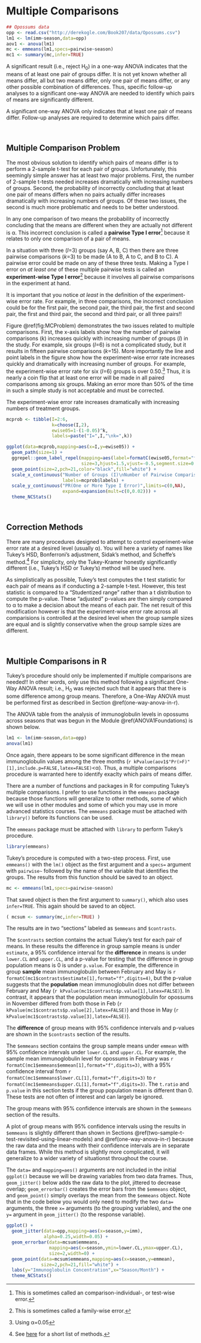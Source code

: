 # Multiple Comparisons {#ANOVA1MultipleComparisons}

```r
## Opossums data
opp <- read.csv("http://derekogle.com/Book207/data/Opossums.csv")
lm1 <- lm(imm~season,data=opp)
aov1 <- anova(lm1)
mc <- emmeans(lm1,specs=pairwise~season)
mc1 <- summary(mc,infer=TRUE)
```

A significant result (i.e., reject H<sub>0</sub>) in a one-way ANOVA indicates that the means of at least one pair of groups differ. It is not yet known whether all means differ, all but two means differ, only one pair of means differ, or any other possible combination of differences. Thus, specific follow-up analyses to a significant one-way ANOVA are needed to identify which pairs of means are significantly different.

::: {.tip data-latex=""}
A significant one-way ANOVA only indicates that at least one pair of means differ. Follow-up analyses are required to determine which pairs differ.
:::

&nbsp;

## Multiple Comparison Problem
The most obvious solution to identify which pairs of means differ is to perform a 2-sample t-test for each pair of groups. Unfortunately, this seemingly simple answer has at least two major problems. First, the number of 2-sample t-tests needed increases dramatically with increasing numbers of groups. Second, the probability of incorrectly concluding that at least one pair of means differs when no pairs actually differ increases dramatically with increasing numbers of groups. Of these two issues, the second is much more problematic and needs to be better understood.

In any one comparison of two means the probability of incorrectly concluding that the means are different when they are actually not different is &alpha;. This incorrect conclusion is called a **pairwise Type I error**^[This is sometimes called an comparison-individual-, or test-wise error.] because it relates to only one comparison of a pair of means.

In a situation with three ($I$=3) groups (say A, B, C) then there are three pairwise comparisons ($k$=3) to be made (A to B, A to C, and B to C). A pairwise error could be made on any of these three tests. Making a Type I error on *at least one* of these multiple pairwise tests is called an **experiment-wise Type I error**^[This is sometimes called a family-wise error.] because it involves all pairwise comparisons in the experiment at hand.

It is important that you notice *at least* in the definition of the experiment-wise error rate. For example, in three comparisons, the incorrect conclusion could be for the first pair, the second pair, the third pair, the first and second pair, the first and third pair, the second and third pair, or all three pairs!!

Figure \@ref(fig:MCProblem) demonstrates the two issues related to multiple comparisons. First, the x-axis labels show how the number of pairwise comparisons ($k$) increases quickly with increasing number of groups ($I$) in the study. For example, six groups ($I$=6) is not a complicated study, but it results in fifteen pairwise comparisons ($k$=15). More importantly the line and point labels in the figure show how the experiment-wise error rate increases quickly and dramatically with increasing number of groups. For example, the experiment-wise error rate for six ($I$=6) groups is over 0.50.^[Using &alpha;=0.05] Thus, it is nearly a coin flip that at least one error will be made in all paired comparisons among six groups. Making an error more than 50% of the time in such a simple study is not acceptable and must be corrected.

::: {.tip data-latex=""}
The experiment-wise error rate increases dramatically with increasing numbers of treatment groups.
:::

```r
mcprob <- tibble(I=2:6,
                 k=choose(I,2),
                 ewise05=1-(1-0.05)^k,
                 labels=paste("I=",I,"\nk=",k))

ggplot(data=mcprob,mapping=aes(x=I,y=ewise05)) +
  geom_path(size=1) +
  ggrepel::geom_label_repel(mapping=aes(label=formatC(ewise05,format="f",digits=2)),
                            size=3,hjust=1.5,vjust=-0.5,segment.size=0.2) +
  geom_point(size=2,pch=21,color="black",fill="white") +
  scale_x_continuous("Number of Groups (I)\nNumber of Pairwise Comparisons (k)",
                     labels=mcprob$labels) +
  scale_y_continuous("PR(One or More Type I Error)",limits=c(0,NA),
                     expand=expansion(mult=c(0,0.02))) +
  theme_NCStats()
```

&nbsp;

## Correction Methods
There are many procedures designed to attempt to control experiment-wise error rate at a desired level (usually &alpha;). You will here a variety of names like Tukey's HSD, Bonferroni's adjustment, Sidak's method, and Scheffe's method.^[See [here](https://en.wikipedia.org/wiki/Family-wise_error_rate#Controlling_procedures) for a short list of methods.] For simplicity, only the Tukey-Kramer honestly significantly different (i.e., Tukey's HSD or Tukey's) method will be used here.

As simplistically as possible, Tukey's test computes the t test statistic for each pair of means as if conducting a 2-sample t-test. However, this test statistic is compared to a "Studentized range" rather than a t distribution to compute the p-value. These "adjusted" p-values are then simply compared to &alpha; to make a decision about the means of each pair. The net result of this modification however is that the experiment-wise error rate across all comparisions is controlled at the desired level when the group sample sizes are equal and is slightly conservative when the group sample sizes are different.

&nbsp;

## Multiple Comparisons in R
Tukey's procedure should only be implemented if multiple comparisons are needed!! In other words, only use this method following a significant One-Way ANOVA result; i.e., H<sub>0</sub> was rejected such that it appears that there is some difference among group means. Therefore, a One-Way ANOVA must be performed first as described in Section \@ref(one-way-anova-in-r).

The ANOVA table from the analysis of immunoglobulin levels in opossums across seasons that was begun in the Module \@ref(ANOVA1Foundations) is shown below.

```r
lm1 <- lm(imm~season,data=opp)
anova(lm1)
```

Once again, there appears to be some significant difference in the mean immunoglobulin values among the three months (`r kPvalue(aov1$"Pr(>F)"[1],include.p=FALSE,latex=FALSE)`<&alpha;). Thus, a multiple comparisons procedure is warranted here to identify exaclty which pairs of means differ.

There are a number of functions and packages in R for computing Tukey's multiple comparisons. I prefer to use functions in the `emmeans` package because those functions will generalize to other methods, some of which we will use in other modules and some of which you may use in more advanced statistics courses. The `emmeans` package must be attached with `library()` before its functions can be used.

::: {.tip data-latex=""}
The `emmeans` package must be attached with `library` to perform Tukey's procedure.
:::

```r
library(emmeans)
```

Tukey's procedure is computed with a two-step process. First, use `emmeans()` with the `lm()` object as the first argument and a `specs=` argument with `pairwise~` followed by the name of the variable that identifies the groups. The results from this function should be saved to an object.

```r
mc <- emmeans(lm1,specs=pairwise~season)
```

That saved object is then the first argument to `summary()`, which also uses `infer=TRUE`. This again should be saved to an object.

```r
( mcsum <- summary(mc,infer=TRUE) )
```

The results are in two "sections" labeled as `$emmeans` and `$contrasts`.

The `$contrasts` section contains the actual Tukey's test for each pair of means. In these results the difference in group sample means is under `estimate`, a 95% confidence interval for the **difference** in means is under `lower.CL` and `upper.CL`, and a p-value for testing that the difference in group population means is 0 is under `p.value`. For example, the difference in group **sample** mean immunoglobulin between February and May is `r formatC(mc1$contrasts$estimate[1],format="f",digits=4)`, but the p-value suggests that the **population** mean immunoglobulin does not differ between February and May (`r kPvalue(mc1$contrasts$p.value[1],latex=FALSE)`). In contrast, it appears that the population mean immunoglobulin for opossums in November differed from both those in Feb (`r kPvalue(mc1$contrasts$p.value[2],latex=FALSE)`) and those in May (`r kPvalue(mc1$contrasts$p.value[3],latex=FALSE)`).

::: {.tip data-latex=""}
The **difference** of group means with 95% confidence intervals and p-values are shown in the `$contrasts` section of the results.
:::

The `$emmeans` section contains the group sample means under `emmean` with 95% confidence intervals under `lower.CL` and `upper.CL`. For example, the sample mean immunoglobulin level for opossums in February was `r formatC(mc1$emmeans$emmean[1],format="f",digits=3)`, with a 95% confidence interval from `r formatC(mc1$emmeans$lower.CL[1],format="f",digits=3)` to `r formatC(mc1$emmeans$upper.CL[1],format="f",digits=3)`. The `t.ratio` and `p.value` in this section tests if the group population mean is different than 0. These tests are not often of interest and can largely be ignored.

::: {.tip data-latex=""}
The group means with 95% confidence intervals are shown in the `$emmeans` section of the results.
:::

A plot of group means with 95% confidence intervals using the results in `$emmeans` is slightly different than shown in Sections \@ref(two-sample-t-test-revisited-using-linear-models) and \@ref(one-way-anova-in-r) because the raw data and the means with their confidence intervals are in separate data frames. While this method is slightly more complicated, it will generalize to a wider variety of situationst throughout the course.

The `data=` and `mapping=aes()` arguments are not included in the initial `ggplot()` because we will be drawing variables from two data frames. Thus, `geom_jitter()` below adds the raw data to the plot, jittered to decrease overlap; `geom_errorbar()` creates the error bars from the `$emmeans` object, and `geom_point()` simply overlays the mean from the `$emmeans` object. Note that in the code below you would only need to modify the two `data=` arguments, the three `x=` arguments (to the grouping variables), and the one `y=` argument in `geom_jitter()` (to the response variable).

```r
ggplot() +
  geom_jitter(data=opp,mapping=aes(x=season,y=imm),
              alpha=0.25,width=0.05) +
  geom_errorbar(data=mcsum$emmeans,
                mapping=aes(x=season,ymin=lower.CL,ymax=upper.CL),
                size=2,width=0) +
  geom_point(data=mcsum$emmeans,mapping=aes(x=season,y=emmean),
             size=2,pch=21,fill="white") +
  labs(y="Immunoglobulin Concentration",x="Season/Month") +
  theme_NCStats()
```
